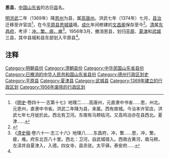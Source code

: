 '''恩县'''，[[中国|中国]][[山东省|山东省]]的古旧[[县|县]]名。

[[明朝|明]][[洪武|洪武]]二年（1369年）降[[恩州_(北宋)|恩州]]为县，属[[高唐州|高唐州]]。洪武七年（1374年）七月，[[县治|县治]]迁移至许官店<ref>《[[明史|明史]]·卷四十一·志第十七》地理二……高唐州，元直隶中书省……恩，州北。元恩州，直隶中书省。洪武二年降为县，来属。西有故城。今治本许官店，洪武七年七月徙於此。西北有卫河。东南有马颊枯河。又高鸡泊亦在县西北。夏津……</ref>，在今[[平原县|平原县]][[恩城镇|恩城镇]]境。[[成化|成化]]年间修建的[[文昌阁|文昌阁]]保存至今<ref name="a1">{{Cite web |url=http://k.sina.com.cn/article_2815654605_a7d37acd001006jkz.html?cre=tianyi&mod=pcpager_china&loc=19&r=9&doct=0&rfunc=100&tj=none&tr=9 |title=山东:恩城是一个有故事的小镇 |accessdate=2018-12-05 |author= |date=2018-03-07 |work= |publisher=新浪网 |language=Zh-hans |archive-date=2019-05-20 |archive-url=https://web.archive.org/web/20190520000029/http://k.sina.com.cn/article_2815654605_a7d37acd001006jkz.html?cre=tianyi&mod=pcpager_china&loc=19&r=9&doct=0&rfunc=100&tj=none&tr=9 |dead-url=no }}</ref>。[[清朝|清]]属[[东昌府|东昌府]]，考评：[[衝繁疲難|冲、繁、疲、难]]<ref>《[[清史稿|清史稿]]·卷六十一·志三十六》地理八……东昌府，冲，繁……恩，冲，繁，疲，难。府东北百八十里。西北：卫河，自武城错入。西南古黄河，南马颊，左渎并自夏津入，入德。四女寺，县丞驻。太平驿。泰安府……</ref>。1956年3月，撤消恩县，划归[[平原县|平原]]、[[夏津县|夏津]]和[[武城县|武城]]三县，其中县城和县东部划入平原县<ref name="a1"/>。

== 注释 ==
{{Reflist}}

{{中華民國山東省行政區劃}}
{{山东行政区划小作品}}
{{DEFAULTSORT:E}}
[[Category:明朝县份|Category:明朝县份]]
[[Category:清朝县份|Category:清朝县份]]
[[Category:中华民国山东省县份|Category:中华民国山东省县份]]
[[Category:已撤消的中华人民共和国山东省县份|Category:已撤消的中华人民共和国山东省县份]]
[[Category:德州行政区划史|Category:德州行政区划史]]
[[Category:平原县|Category:平原县]]
[[Category:夏津县|Category:夏津县]]
[[Category:武城县|Category:武城县]]
[[Category:1369年建立的行政区划|Category:1369年建立的行政区划]]
[[Category:1956年废除的行政区划|Category:1956年废除的行政区划]]